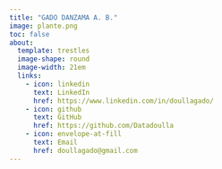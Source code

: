 ```yaml
---
title: "GADO DANZAMA A. B."
image: plante.png
toc: false
about: 
  template: trestles
  image-shape: round
  image-width: 21em
  links: 
    - icon: linkedin
      text: LinkedIn
      href: https://www.linkedin.com/in/doullagado/
    - icon: github
      text: GitHub
      href: https://github.com/Datadoulla
    - icon: envelope-at-fill
      text: Email
      href: doullagado@gmail.com
---
```


